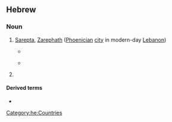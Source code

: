 ==Hebrew==

===Noun===
{{he-noun|wv=צָרְפַת|tr=tsar'fát|g=f}}

# {{lb|he|biblical|historical}} [[Sarepta]], [[Zarephath]] ([[Phoenician]] [[city]] in modern-day [[Lebanon]])
#* {{RQ:Tanach|9a|17|9|t=JPS}}
#*: {{ux|he|קוּם לֵךְ '''צָרְפַתָה''' אֲשֶׁר לְצִידוֹן וְיָשַׁבְתָּ שָׁם הִנֵּה צִוִּיתִי שָׁם אִשָּׁה אַלְמָנָה לְכַלְכְּלֶךָ׃|tr=kúm lékh '''tsar'fáta''' 'asher l'tsidón v'yashavtá shám hiné tsivíti shám 'ishá 'almaná l'khalk'lékha.<br/>qūm lēḵ '''ṣārəp̄áṯā''' ʾăšer ləṣīḏōn wəyāšaḇtā šām hinnē ṣiwwī́ṯī šām ʾiššā ʾalmānā ləḵalkəléḵā.|‘Arise, get thee '''to Zarephath''', which belongeth to Zidon, and dwell there; behold, I have commanded a widow there to sustain thee.’}}
#* {{RQ:Tanach|16|1|20|t=JPS}}
#*: {{ux|he|וְגָלֻת הַחֵל־הַזֶּה לִבְנֵי יִשְׂרָאֵל אֲשֶׁר־כְּנַעֲנִים עַד־'''צָרְפַת''' וְגָלֻת יְרוּשָׁלִַם אֲשֶׁר בִּסְפָרַד יִרְשׁוּ אֵת עָרֵי הַנֶּגֶב׃|tr=v'galút hakhél-hazé liv'néi yisra'él 'asher-k'na'aním 'ad-'''tsar'fát''' v'galút y'rushaláyim 'ashér bis'farád yir'shú 'ét 'aréi hanégev.<br/>wḡālūṯ haḥēl-hazze liḇənē yiśrāʾēl ʾăšer-kənaʿănīm ʿaḏ-'''ṣārəp̄aṯ''' wəḡālūṯ yərūšāláyim ʾăšer bisəp̄āraḏ yīrəšū ʾēṯ ʿārē hannéḡeḇ.|And the captivity of this host of the children of Israel, that are among the Canaanites, even unto '''Zarephath''', and the captivity of Jerusalem, that is in Sepharad, shall possess the cities of the South.}}
# {{place|he|country|in Western|continent/Europe|t1=France}}

====Derived terms====
* {{l|he|צָרְפָתִי|tr=tsar'fatí}}

[[Category:he:Countries]]